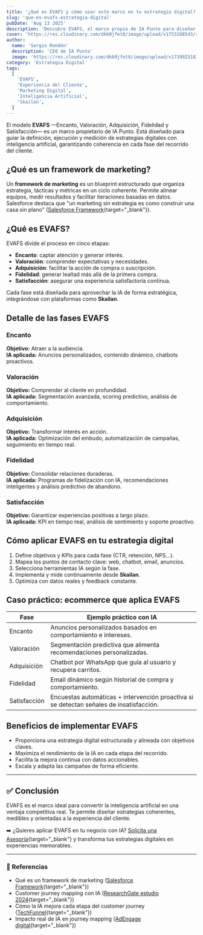 ```yaml
---
title: '¿Qué es EVAFS y cómo usar este marco en tu estrategia digital?'
slug: 'que-es-evafs-estrategia-digital'
pubDate: 'Aug 13 2025'
description: 'Descubre EVAFS, el marco propio de IA Punto para diseñar experiencias digitales excepcionales: Encanto, Valoración, Adquisición, Fidelidad y Satisfacción.'
cover: 'https://res.cloudinary.com/dkb9jfet8/image/upload/v1753288543/realistic-digital-scene-on-a-modern-desktop-computer-monitor-displaying-a-customer-journey-map-for-e_eeq9zh.jpg'
author:
  name: 'Sergio Rondón'
  description: 'CEO de IA Punto'
  image: 'https://res.cloudinary.com/dkb9jfet8/image/upload/v1739925181/sergio_gdcaeh.png'
category: 'Estrategia Digital'
tags:
  [
    'EVAFS',
    'Experiencia del Cliente',
    'Marketing Digital',
    'Inteligencia Artificial',
    'Skailan',
  ]
---
```


El modelo **EVAFS** —Encanto, Valoración, Adquisición, Fidelidad y Satisfacción— es un marco propietario de IA Punto. Está diseñado para guiar la definición, ejecución y medición de estrategias digitales con inteligencia artificial, garantizando coherencia en cada fase del recorrido del cliente.

<h2 id="que-es-un-framework-de-marketing">¿Qué es un framework de marketing?</h2>

Un **framework de marketing** es un blueprint estructurado que organiza estrategia, tácticas y métricas en un ciclo coherente. Permite alinear equipos, medir resultados y facilitar iteraciones basadas en datos.  
Salesforce destaca que "un marketing sin estrategia es como construir una casa sin plano" ([Salesforce Framework](https://www.salesforce.com/marketing/framework/){target="_blank"}).

<h2 id="que-es-evafs">¿Qué es EVAFS?</h2>

EVAFS divide el proceso en cinco etapas:

- **Encanto**: captar atención y generar interés.  
- **Valoración**: comprender expectativas y necesidades.  
- **Adquisición**: facilitar la acción de compra o suscripción.  
- **Fidelidad**: generar lealtad más allá de la primera compra.  
- **Satisfacción**: asegurar una experiencia satisfactoria continua.

Cada fase está diseñada para aprovechar la IA de forma estratégica, integrándose con plataformas como **Skailan**.

<h2 id="detalle-de-las-fases">Detalle de las fases EVAFS</h2>

### Encanto  
**Objetivo:** Atraer a la audiencia.  
**IA aplicada:** Anuncios personalizados, contenido dinámico, chatbots proactivos.

### Valoración  
**Objetivo:** Comprender al cliente en profundidad.  
**IA aplicada:** Segmentación avanzada, scoring predictivo, análisis de comportamiento.

### Adquisición  
**Objetivo:** Transformar interés en acción.  
**IA aplicada:** Optimización del embudo, automatización de campañas, seguimiento en tiempo real.

### Fidelidad  
**Objetivo:** Consolidar relaciones duraderas.  
**IA aplicada:** Programas de fidelización con IA, recomendaciones inteligentes y análisis predictivo de abandono.

### Satisfacción  
**Objetivo:** Garantizar experiencias positivas a largo plazo.  
**IA aplicada:** KPI en tiempo real, análisis de sentimiento y soporte proactivo.

<h2 id="como-aplicar-evafs">Cómo aplicar EVAFS en tu estrategia digital</h2>

1. Define objetivos y KPIs para cada fase (CTR, retención, NPS…).  
2. Mapea los puntos de contacto clave: web, chatbot, email, anuncios.  
3. Selecciona herramientas IA según la fase.  
4. Implementa y mide continuamente desde **Skailan**.  
5. Optimiza con datos reales y feedback constante.

<h2 id="caso-practico-ecommerce">Caso práctico: ecommerce que aplica EVAFS</h2>

<table>
  <thead>
    <tr>
      <th>Fase</th>
      <th>Ejemplo práctico con IA</th>
    </tr>
  </thead>
  <tbody>
    <tr>
      <td>Encanto</td>
      <td>Anuncios personalizados basados en comportamiento e intereses.</td>
    </tr>
    <tr>
      <td>Valoración</td>
      <td>Segmentación predictiva que alimenta recomendaciones personalizadas.</td>
    </tr>
    <tr>
      <td>Adquisición</td>
      <td>Chatbot por WhatsApp que guía al usuario y recupera carritos.</td>
    </tr>
    <tr>
      <td>Fidelidad</td>
      <td>Email dinámico según historial de compra y comportamiento.</td>
    </tr>
    <tr>
      <td>Satisfacción</td>
      <td>Encuestas automáticas + intervención proactiva si se detectan señales de insatisfacción.</td>
    </tr>
  </tbody>
</table>

<h2 id="beneficios-de-evafs">Beneficios de implementar EVAFS</h2>

- Proporciona una estrategia digital estructurada y alineada con objetivos claves.  
- Maximiza el rendimiento de la IA en cada etapa del recorrido.  
- Facilita la mejora continua con datos accionables.  
- Escala y adapta las campañas de forma eficiente.

---

## ✅ Conclusión

EVAFS es el marco ideal para convertir la inteligencia artificial en una ventaja competitiva real. Te permite diseñar estrategias coherentes, medibles y orientadas a la experiencia del cliente.

➡️ ¿Quieres aplicar EVAFS en tu negocio con IA? [Solicita una Asesoría](https://www.iapunto.com/contacto){target="_blank"} y transforma tus estrategias digitales en experiencias memorables.

---

### 🔗 Referencias

- Qué es un framework de marketing ([Salesforce Framework](https://www.salesforce.com/marketing/framework/){target="_blank"})  
- Customer journey mapping con IA ([ResearchGate estudio 2024](https://www.researchgate.net/publication/391441758_Customer_Journey_Mapping_with_AI){target="_blank"})  
- Cómo la IA mejora cada etapa del customer journey ([TechFunnel](https://www.techfunnel.com/martech/optimizing-customer-journey-with-artificial-intelligence/){target="_blank"})  
- Impacto real de IA en journey mapping ([AdEngage digital](https://adengage.digital/the-impact-of-ai-on-customer-journey-mapping-revolutionizing-digital-marketing/){target="_blank"})  
